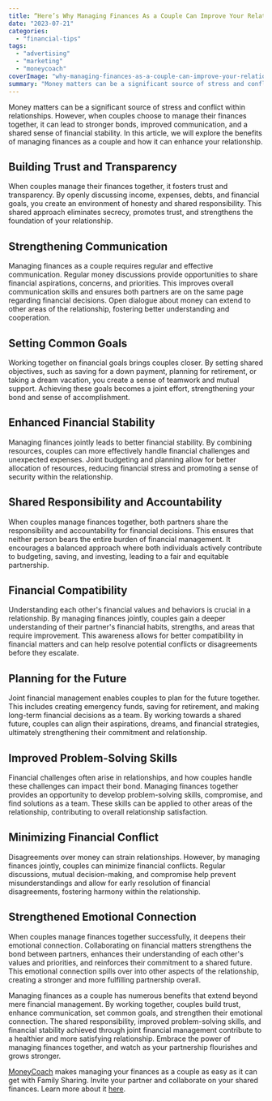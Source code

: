 ```yaml
---
title: “Here’s Why Managing Finances As a Couple Can Improve Your Relationship"
date: "2023-07-21"
categories: 
  - "financial-tips"
tags: 
  - "advertising"
  - "marketing"
  - "moneycoach"
coverImage: "why-managing-finances-as-a-couple-can-improve-your-relationship.jpg"
summary: "Money matters can be a significant source of stress and conflict within relationships. However, when couples choose to manage their finances together, it can lead to stronger bonds, improved communication, and a shared sense of financial stability."
---
```

Money matters can be a significant source of stress and conflict within relationships. However, when couples choose to manage their finances together, it can lead to stronger bonds, improved communication, and a shared sense of financial stability. In this article, we will explore the benefits of managing finances as a couple and how it can enhance your relationship.

## Building Trust and Transparency
When couples manage their finances together, it fosters trust and transparency. By openly discussing income, expenses, debts, and financial goals, you create an environment of honesty and shared responsibility. This shared approach eliminates secrecy, promotes trust, and strengthens the foundation of your relationship.

## Strengthening Communication
Managing finances as a couple requires regular and effective communication. Regular money discussions provide opportunities to share financial aspirations, concerns, and priorities. This improves overall communication skills and ensures both partners are on the same page regarding financial decisions. Open dialogue about money can extend to other areas of the relationship, fostering better understanding and cooperation.

## Setting Common Goals
Working together on financial goals brings couples closer. By setting shared objectives, such as saving for a down payment, planning for retirement, or taking a dream vacation, you create a sense of teamwork and mutual support. Achieving these goals becomes a joint effort, strengthening your bond and sense of accomplishment.

## Enhanced Financial Stability
Managing finances jointly leads to better financial stability. By combining resources, couples can more effectively handle financial challenges and unexpected expenses. Joint budgeting and planning allow for better allocation of resources, reducing financial stress and promoting a sense of security within the relationship.

## Shared Responsibility and Accountability
When couples manage finances together, both partners share the responsibility and accountability for financial decisions. This ensures that neither person bears the entire burden of financial management. It encourages a balanced approach where both individuals actively contribute to budgeting, saving, and investing, leading to a fair and equitable partnership.

## Financial Compatibility
Understanding each other's financial values and behaviors is crucial in a relationship. By managing finances jointly, couples gain a deeper understanding of their partner's financial habits, strengths, and areas that require improvement. This awareness allows for better compatibility in financial matters and can help resolve potential conflicts or disagreements before they escalate.

## Planning for the Future
Joint financial management enables couples to plan for the future together. This includes creating emergency funds, saving for retirement, and making long-term financial decisions as a team. By working towards a shared future, couples can align their aspirations, dreams, and financial strategies, ultimately strengthening their commitment and relationship.

## Improved Problem-Solving Skills
Financial challenges often arise in relationships, and how couples handle these challenges can impact their bond. Managing finances together provides an opportunity to develop problem-solving skills, compromise, and find solutions as a team. These skills can be applied to other areas of the relationship, contributing to overall relationship satisfaction.

## Minimizing Financial Conflict
Disagreements over money can strain relationships. However, by managing finances jointly, couples can minimize financial conflicts. Regular discussions, mutual decision-making, and compromise help prevent misunderstandings and allow for early resolution of financial disagreements, fostering harmony within the relationship.

## Strengthened Emotional Connection
When couples manage finances together successfully, it deepens their emotional connection. Collaborating on financial matters strengthens the bond between partners, enhances their understanding of each other's values and priorities, and reinforces their commitment to a shared future. This emotional connection spills over into other aspects of the relationship, creating a stronger and more fulfilling partnership overall.

Managing finances as a couple has numerous benefits that extend beyond mere financial management. By working together, couples build trust, enhance communication, set common goals, and strengthen their emotional connection. The shared responsibility, improved problem-solving skills, and financial stability achieved through joint financial management contribute to a healthier and more satisfying relationship. Embrace the power of managing finances together, and watch as your partnership flourishes and grows stronger.

[MoneyCoach](/) makes managing your finances as a couple as easy as it can get with Family Sharing. Invite your partner and collaborate on your shared finances. Learn more about it [here](/guides/how-to-share-apple-card-transactions-with-your-partner).